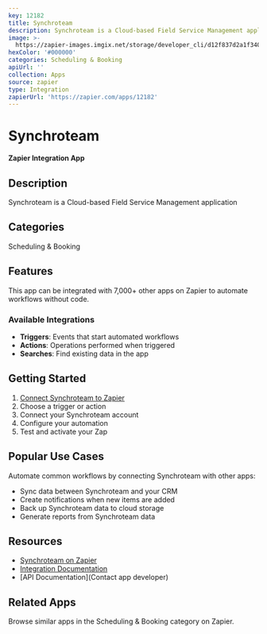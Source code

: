 ```yaml
---
key: 12182
title: Synchroteam
description: Synchroteam is a Cloud-based Field Service Management application
image: >-
  https://zapier-images.imgix.net/storage/developer_cli/d12f837d2a1f340ee2281757a43c63ee.png?auto=format%2Ccompress&ixlib=python-3.0.0&q=50
hexColor: '#000000'
categories: Scheduling & Booking
apiUrl: ''
collection: Apps
source: zapier
type: Integration
zapierUrl: 'https://zapier.com/apps/12182'
---
```

# Synchroteam

**Zapier Integration App**

## Description

Synchroteam is a Cloud-based Field Service Management application

## Categories

Scheduling & Booking

## Features

This app can be integrated with 7,000+ other apps on Zapier to automate workflows without code.

### Available Integrations

- **Triggers**: Events that start automated workflows
- **Actions**: Operations performed when triggered
- **Searches**: Find existing data in the app

## Getting Started

1. [Connect Synchroteam to Zapier](https://zapier.com/apps/12182)
2. Choose a trigger or action
3. Connect your Synchroteam account
4. Configure your automation
5. Test and activate your Zap

## Popular Use Cases

Automate common workflows by connecting Synchroteam with other apps:

- Sync data between Synchroteam and your CRM
- Create notifications when new items are added
- Back up Synchroteam data to cloud storage
- Generate reports from Synchroteam data

## Resources

- [Synchroteam on Zapier](https://zapier.com/apps/12182)
- [Integration Documentation](https://zapier.com/apps/12182/integrations)
- [API Documentation](Contact app developer)

## Related Apps

Browse similar apps in the Scheduling & Booking category on Zapier.
